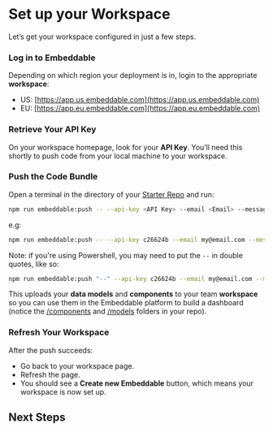 # Set up your Workspace

Let’s get your workspace configured in just a few steps.

<Steps>

### Log in to Embeddable

Depending on which region your deployment is in, login to the appropriate **workspace**:

   - US: [https://app.us.embeddable.com](https://app.us.embeddable.com)
   - EU: [https://app.eu.embeddable.com](https://app.eu.embeddable.com)

### Retrieve Your API Key

On your workspace homepage, look for your **API Key**. You’ll need this shortly to push code from your local machine to your workspace.

### Push the Code Bundle

Open a terminal in the directory of your [Starter Repo](/getting-started/download-repo) and run:

```bash
npm run embeddable:push -- --api-key <API Key> --email <Email> --message <Message>
```
e.g:
```bash
npm run embeddable:push -- --api-key c26624b --email my@email.com --message "My first components and models"
```

Note: if you're using Powershell, you may need to put the `--` in double quotes, like so:
```bash
npm run embeddable:push "--" --api-key c26624b --email my@email.com --message "My first components and models"
```

This uploads your **data models** and **components** to your team **workspace** so you can use them in the Embeddable platform to build a dashboard (notice the [/components](https://github.com/embeddable-hq/embeddable-boilerplate/tree/main/src/embeddable.com/components/examples) and [/models](https://github.com/embeddable-hq/embeddable-boilerplate/tree/main/src/embeddable.com/models) folders in your repo).

### Refresh Your Workspace

After the push succeeds:
- Go back to your workspace page.
- Refresh the page.
- You should see a **Create new Embeddable** button, which means your workspace is now set up.

</Steps>

## Next Steps

<CardGrid>
  <LinkCard title="Build your first Embeddable" href="/getting-started/first-embeddable" icon=""/> 
</CardGrid>
